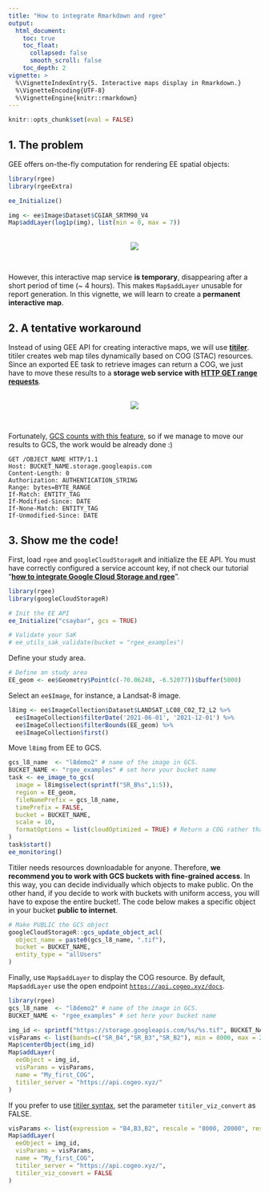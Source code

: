 ```yaml
---
title: "How to integrate Rmarkdown and rgee"
output:
  html_document:
    toc: true
    toc_float:
      collapsed: false
      smooth_scroll: false
    toc_depth: 2
vignette: >
  %\VignetteIndexEntry{5. Interactive maps display in Rmarkdown.}
  %\VignetteEncoding{UTF-8}
  %\VignetteEngine{knitr::rmarkdown}
---
```


```r
knitr::opts_chunk$set(eval = FALSE)
```

## **1. The problem**

GEE offers on-the-fly computation for rendering EE spatial objects:

```r
library(rgee)
library(rgeeExtra)

ee_Initialize()

img <- ee$Image$Dataset$CGIAR_SRTM90_V4
Map$addLayer(log1p(img), list(min = 0, max = 7))
```

<br>
<center>
<img src="images/r6_01.png">
</center>
<br>

However, this interactive map service **is temporary**, disappearing after a short period of time (~ 4 hours). This makes `Map$addLayer` unusable for report generation. In this vignette, we will learn to create a **permanent interactive map**.

## **2. A tentative workaround**

Instead of using GEE API for creating interactive maps, we will use [**titiler**](https://github.com/developmentseed/titiler). titiler creates web map tiles dynamically based on COG (STAC) resources. Since an exported EE task to retrieve images can return a COG, we just have to move these results to a **storage web service with [HTTP GET range requests](https://www.cogeo.org/)**.

<br>
<center>
<img src="images/r6_02.png">
</center>
<br>


Fortunately, [GCS counts with this feature](https://cloud.google.com/storage/docs/json_api/v1/objects/get), so if we manage to move our results to GCS, the work would be already done :)

```
GET /OBJECT_NAME HTTP/1.1
Host: BUCKET_NAME.storage.googleapis.com
Content-Length: 0
Authorization: AUTHENTICATION_STRING
Range: bytes=BYTE_RANGE
If-Match: ENTITY_TAG
If-Modified-Since: DATE
If-None-Match: ENTITY_TAG
If-Unmodified-Since: DATE
```

## 3. Show me the code!

First, load `rgee` and `googleCloudStorageR` and initialize the EE API. You must have correctly configured a service account key, if not check our tutorial "[**how to integrate Google Cloud Storage and rgee**](https://r-spatial.github.io/rgee/articles/rgee05.html)".

```r
library(rgee)
library(googleCloudStorageR)

# Init the EE API
ee_Initialize("csaybar", gcs = TRUE)

# Validate your SaK
# ee_utils_sak_validate(bucket = "rgee_examples")
```


Define your study area.

```r
# Define an study area
EE_geom <- ee$Geometry$Point(c(-70.06240, -6.52077))$buffer(5000)
```


Select an `ee$Image`, for instance, a Landsat-8 image.

```r
l8img <- ee$ImageCollection$Dataset$LANDSAT_LC08_C02_T2_L2 %>% 
  ee$ImageCollection$filterDate('2021-06-01', '2021-12-01') %>% 
  ee$ImageCollection$filterBounds(EE_geom) %>% 
  ee$ImageCollection$first()
```

Move `l8img` from EE to GCS.

```r
gcs_l8_name  <- "l8demo2" # name of the image in GCS.
BUCKET_NAME <- "rgee_examples" # set here your bucket name
task <- ee_image_to_gcs(
  image = l8img$select(sprintf("SR_B%s",1:5)),
  region = EE_geom,
  fileNamePrefix = gcs_l8_name,
  timePrefix = FALSE,
  bucket = BUCKET_NAME,
  scale = 10,
  formatOptions = list(cloudOptimized = TRUE) # Return a COG rather than a TIFF file.
)
task$start()
ee_monitoring()
```

Titiler needs resources downloadable for anyone. Therefore, **we recommend you to work with GCS buckets with fine-grained access**. In this way, you can decide individually which objects to make public. On the other hand, if you decide to work with buckets with uniform access, you will have to expose the entire bucket!. The code below makes a specific object in your bucket **public to internet**.


```r
# Make PUBLIC the GCS object 
googleCloudStorageR::gcs_update_object_acl(
  object_name = paste0(gcs_l8_name, ".tif"),
  bucket = BUCKET_NAME,
  entity_type = "allUsers"
)
```

Finally, use `Map$addLayer` to display the COG resource. By default, `Map$addLayer` use the open endpoint [`https://api.cogeo.xyz/docs`](`https://api.cogeo.xyz/docs`). 


```r
library(rgee)
gcs_l8_name  <- "l8demo2" # name of the image in GCS.
BUCKET_NAME <- "rgee_examples" # set here your bucket name
```


```r
img_id <- sprintf("https://storage.googleapis.com/%s/%s.tif", BUCKET_NAME, gcs_l8_name)
visParams <- list(bands=c("SR_B4","SR_B3","SR_B2"), min = 8000, max = 20000, nodata = 0)
Map$centerObject(img_id)
Map$addLayer(
  eeObject = img_id, 
  visParams = visParams,
  name = "My_first_COG",
  titiler_server = "https://api.cogeo.xyz/"
)
```

If you prefer to use [titiler syntax](https://api.cogeo.xyz/docs), set the parameter 
`titiler_viz_convert` as FALSE.


```r
visParams <- list(expression = "B4,B3,B2", rescale = "8000, 20000", resampling_method = "cubic")
Map$addLayer(
  eeObject = img_id, 
  visParams = visParams,
  name = "My_first_COG",
  titiler_server = "https://api.cogeo.xyz/",
  titiler_viz_convert = FALSE
)
```

